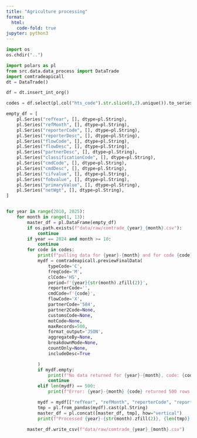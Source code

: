 ```yaml
---
title: "Agriculture processing"
format:
  html:
    code-fold: true
jupyter: python3
---
```


```python
import os
os.chdir("..")
```

```python
import polars as pl
from src.data.data_process import DataTrade
import comtradeapicall
dt = DataTrade()
```

```python
df = dt.insert_int_org()
```

```python
codes = df.select(pl.col("hts_code").str.slice(0,2).unique()).to_series().to_list()
```

```python
empty_df = [
    pl.Series("refYear", [], dtype=pl.String),
    pl.Series("refMonth", [], dtype=pl.String),
    pl.Series("reporterCode", [], dtype=pl.String),
    pl.Series("reporterDesc", [], dtype=pl.String),
    pl.Series("flowCode", [], dtype=pl.String),
    pl.Series("flowDesc", [], dtype=pl.String),
    pl.Series("partnerDesc", [], dtype=pl.String),
    pl.Series("classificationCode", [], dtype=pl.String),
    pl.Series("cmdCode", [], dtype=pl.String),
    pl.Series("cmdDesc", [], dtype=pl.String),
    pl.Series("cifvalue", [], dtype=pl.String),
    pl.Series("fobvalue", [], dtype=pl.String),
    pl.Series("primaryValue", [], dtype=pl.String),
    pl.Series("netWgt", [], dtype=pl.String),
]


for year in range(2010, 2025):
    for month in range(1, 13):
        master_df = pl.DataFrame(empty_df)
        if os.path.exists(f"data/raw/comtrade_{year}_{month}.csv"):
            continue
        if year == 2024 and month >= 10:
            continue
        for code in codes:
            print(f"pulling data for {year}-{month} and for code {code}")
            mydf = comtradeapicall.previewFinalData(
                typeCode='C',
                freqCode='M',
                clCode='HS',
                period=f'{year}{str(month).zfill(2)}',
                reporterCode='',
                cmdCode=f'{code}',
                flowCode='X',
                partnerCode='584',
                partner2Code=None,
                customsCode=None,
                motCode=None,
                maxRecords=500,
                format_output='JSON',
                aggregateBy=None,
                breakdownMode=None,
                countOnly=None,
                includeDesc=True

            )
            if mydf.empty:
                print(f"No data returned for {year}-{month}, code: {code}")
                continue
            elif len(mydf) == 500:
                print(f"Error: {year}-{month} {code} returned 500 rows.")

            mydf = mydf[["refYear", "refMonth", "reporterCode", "reporterDesc", "flowCode", "flowDesc", "partnerDesc", "classificationCode", "cmdCode", "cmdDesc", "cifvalue", "fobvalue", 'primaryValue', 'netWgt']]
            tmp = pl.from_pandas(mydf).cast(pl.String)
            master_df = pl.concat([master_df, tmp], how="vertical")
            print(f"Processed {year}-{str(month).zfill(2)}, {len(tmp)} rows")

        master_df.write_csv(f"data/raw/comtrade_{year}_{month}.csv")
```
